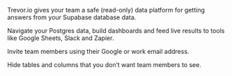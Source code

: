 Trevor.io gives your team a safe (read-only) data platform for getting answers from your Supabase database data.

Navigate your Postgres data, build dashboards and feed live results to tools like Google Sheets, Slack and Zapier.

Invite team members using their Google or work email address.

Hide tables and columns that you don’t want team members to see.
